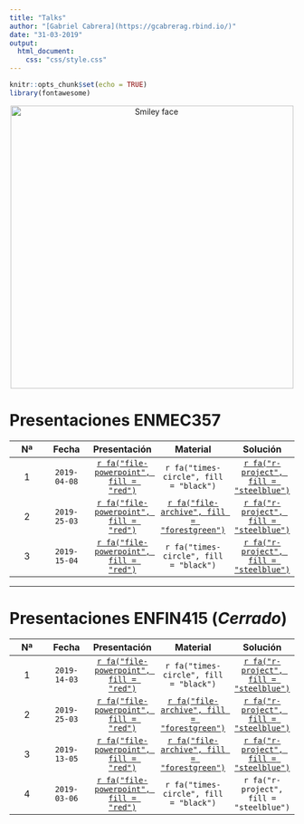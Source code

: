 ```yaml
---
title: "Talks"
author: "[Gabriel Cabrera](https://gcabrerag.rbind.io/)"
date: "31-03-2019"
output: 
  html_document:
    css: "css/style.css"
---
```


```r
knitr::opts_chunk$set(echo = TRUE)
library(fontawesome)
```

<center>
<img src="https://escudouchile.files.wordpress.com/2012/06/logo-facultad-de-economc3ada-y-negocios-universidad-de-chile.png" alt="Smiley face" width="500" height="500">
</center>

# **Presentaciones ENMEC357**
  
<p>

<div align="center">
                                                                                                                                                                 
|Nª   |Fecha       |Presentación                                                           |Material                                                                                                   |Solución                                                                                                      | 
|:---:|:---:       |:---:                                                                  |:---:                                                                                                      |:---:                                                                                                         |
|1    |`2019-04-08`|[`r fa("file-powerpoint", fill = "red")`](xaringan/enmec_t0/index.html)|`r fa("times-circle", fill = "black")`|[`r fa("r-project", fill = "steelblue")`](https://www.dropbox.com/s/gjr3cvgphlue3at/solution.zip?dl=1)        |
|2    |`2019-25-03`|[`r fa("file-powerpoint", fill = "red")`](xaringan/enmec_t1/index.html)|[`r fa("file-archive", fill = "forestgreen")`](https://www.dropbox.com/s/mmil33cylowumkz/material.zip?dl=1)|[`r fa("r-project", fill = "steelblue")`](https://www.dropbox.com/s/gjr3cvgphlue3at/solution.zip?dl=1)        |
|3    |`2019-15-04`|[`r fa("file-powerpoint", fill = "red")`](xaringan/enmec_t3/index.html)|`r fa("times-circle", fill = "black")`                                                                     |[`r fa("r-project", fill = "steelblue")`](https://www.dropbox.com/s/903d3leh7yji3we/tidyquant_examples.R?dl=1)|

</div>

---

# **Presentaciones ENFIN415** (*Cerrado*)

<p>                 

<div align="center">

|Nª   |Fecha       |Presentación                                                        |Material                                                                                                           |Solución                                                                                             |
|:---:|:---:       |:---:                                                               |:---:                                                                                                              |:---:                                                                                                |  
|1    |`2019-14-03`|[`r fa("file-powerpoint", fill = "red")`](beamer/enfin_t1/index.pdf)|`r fa("times-circle", fill = "black")`                                                                             |[`r fa("r-project", fill = "steelblue")`](https://www.dropbox.com/s/n5y23tgtjkp82yp/script_t1.R?dl=1)| 
|2    |`2019-25-03`|[`r fa("file-powerpoint", fill = "red")`](beamer/enfin_t2/index.pdf)|[`r fa("file-archive", fill = "forestgreen")`](https://www.dropbox.com/s/arpjstf934w1v9d/material.zip?dl=1)        |[`r fa("r-project", fill = "steelblue")`](https://www.dropbox.com/s/3kjy65jgvzis3ab/script_t2.R?dl=1)| 
|3    |`2019-13-05`|[`r fa("file-powerpoint", fill = "red")`](beamer/enfin_t3/index.pdf)|[`r fa("file-archive", fill = "forestgreen")`](https://www.dropbox.com/s/ym7ejs4docpecv2/ejercicio_excel.xlsx?dl=1)|[`r fa("r-project", fill = "steelblue")`](https://www.dropbox.com/s/npg9q4gphuch8w9/script_t3.R?dl=1)|
|4    |`2019-03-06`|[`r fa("file-powerpoint", fill = "red")`](beamer/enfin_t4/index.pdf)|`r fa("times-circle", fill = "black")`                                                                              |`r fa("r-project", fill = "steelblue")`|                                                            |
                                                            
</div>